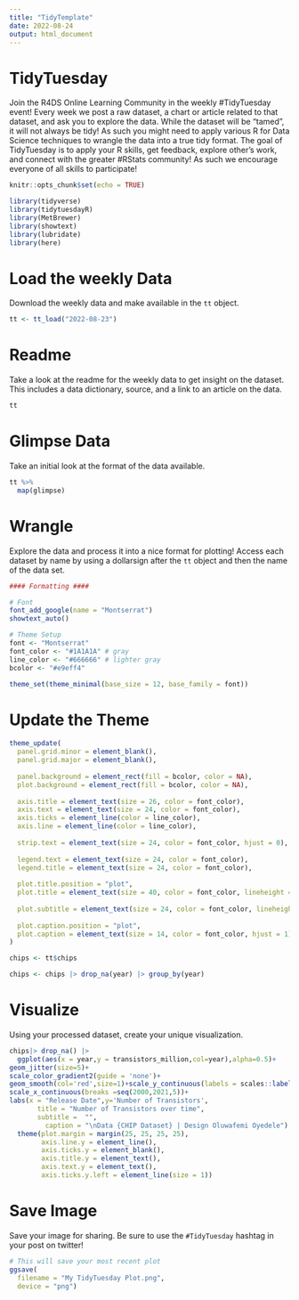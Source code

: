 ```yaml
---
title: "TidyTemplate"
date: 2022-08-24
output: html_document
---
```


# TidyTuesday

Join the R4DS Online Learning Community in the weekly #TidyTuesday event!
Every week we post a raw dataset, a chart or article related to that dataset, and ask you to explore the data.
While the dataset will be “tamed”, it will not always be tidy! As such you might need to apply various R for Data Science techniques to wrangle the data into a true tidy format.
The goal of TidyTuesday is to apply your R skills, get feedback, explore other’s work, and connect with the greater #RStats community!
As such we encourage everyone of all skills to participate!

```r

knitr::opts_chunk$set(echo = TRUE)

library(tidyverse)
library(tidytuesdayR)
library(MetBrewer)
library(showtext)
library(lubridate)
library(here)

```

# Load the weekly Data

Download the weekly data and make available in the `tt` object.

```r

tt <- tt_load("2022-08-23")

```


# Readme

Take a look at the readme for the weekly data to get insight on the dataset.
This includes a data dictionary, source, and a link to an article on the data.

```r

tt

```


# Glimpse Data

Take an initial look at the format of the data available.

```r

tt %>% 
  map(glimpse)

```

# Wrangle

Explore the data and process it into a nice format for plotting! Access each dataset by name by using a dollarsign after the `tt` object and then the name of the data set.


```r
#### Formatting ####

# Font
font_add_google(name = "Montserrat")
showtext_auto()

# Theme Setup
font <- "Montserrat"
font_color <- "#1A1A1A" # gray
line_color <- "#666666" # lighter gray
bcolor <- "#e9eff4"

theme_set(theme_minimal(base_size = 12, base_family = font))
```

# Update the Theme
```r
theme_update(
  panel.grid.minor = element_blank(),
  panel.grid.major = element_blank(),
  
  panel.background = element_rect(fill = bcolor, color = NA),
  plot.background = element_rect(fill = bcolor, color = NA),
  
  axis.title = element_text(size = 26, color = font_color),
  axis.text = element_text(size = 24, color = font_color),
  axis.ticks = element_line(color = line_color),
  axis.line = element_line(color = line_color),
  
  strip.text = element_text(size = 24, color = font_color, hjust = 0),
  
  legend.text = element_text(size = 24, color = font_color),
  legend.title = element_text(size = 24, color = font_color),
  
  plot.title.position = "plot",
  plot.title = element_text(size = 40, color = font_color, lineheight = 0.3, hjust = 0.5),
  
  plot.subtitle = element_text(size = 24, color = font_color, lineheight = 0.3),
  
  plot.caption.position = "plot",
  plot.caption = element_text(size = 14, color = font_color, hjust = 1)
)

```


```r
chips <- tt$chips

chips <- chips |> drop_na(year) |> group_by(year) 
```


# Visualize

Using your processed dataset, create your unique visualization.

```r
chips|> drop_na() |> 
  ggplot(aes(x = year,y = transistors_million,col=year),alpha=0.5)+
geom_jitter(size=5)+
scale_color_gradient2(guide = 'none')+
geom_smooth(col='red',size=1)+scale_y_continuous(labels = scales::label_dollar(),limits = c(0,18000))+
scale_x_continuous(breaks =seq(2000,2021,5))+
labs(x = "Release Date",y='Number of Transistors',
       title = "Number of Transistors over time",
       subtitle =  "",
         caption = "\nData {CHIP Dataset} | Design Oluwafemi Oyedele") +
  theme(plot.margin = margin(25, 25, 25, 25),
        axis.line.y = element_line(),
        axis.ticks.y = element_blank(),
        axis.title.y = element_text(),
        axis.text.y = element_text(),
        axis.ticks.y.left = element_line(size = 1))
```

# Save Image

Save your image for sharing. Be sure to use the `#TidyTuesday` hashtag in your post on twitter! 

```r

# This will save your most recent plot
ggsave(
  filename = "My TidyTuesday Plot.png",
  device = "png")

```
